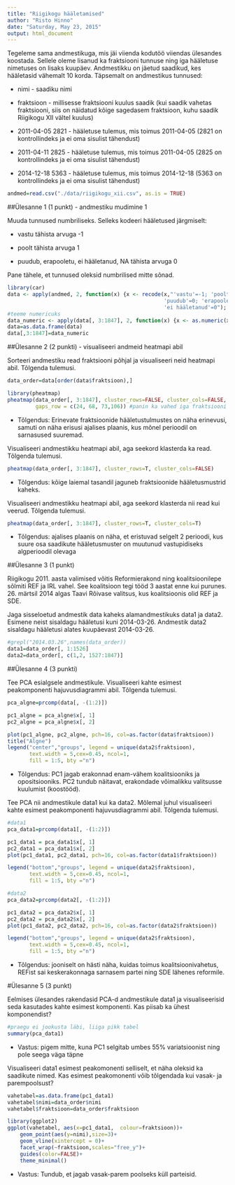 ```yaml
---
title: "Riigikogu hääletamised"
author: "Risto Hinno"
date: "Saturday, May 23, 2015"
output: html_document
---
```


Tegeleme sama andmestikuga, mis jäi viienda kodutöö viiendas ülesandes koostada. Sellele oleme lisanud ka fraktsiooni tunnuse ning iga hääletuse nimetuses on lisaks kuupäev. Andmestikku on jäetud saadikud, kes hääletasid vähemalt 10 korda. Täpsemalt on andmestikus tunnused:

- nimi - saadiku nimi

- fraktsioon - millisesse fraktsiooni kuulus saadik (kui saadik vahetas fraktsiooni, siis on näidatud kõige sagedasem fraktsioon, kuhu saadik Riigikogu XII vältel kuulus)

- 2011-04-05 2821 - hääletuse tulemus, mis toimus 2011-04-05 (2821 on kontrollindeks ja ei oma sisulist tähendust)

- 2011-04-11 2825 - hääletuse tulemus, mis toimus 2011-04-05 (2825 on kontrollindeks ja ei oma sisulist tähendust)

- 2014-12-18 5363 - hääletuse tulemus, mis toimus 2014-12-18 (5363 on kontrollindeks ja ei oma sisulist tähendust)

```r
andmed=read.csv("./data/riigikogu_xii.csv", as.is = TRUE)

```

##Ülesanne 1 (1 punkt) - andmestiku mudimine 1

Muuda tunnused numbriliseks. Selleks kodeeri hääletused järgmiselt:

- vastu tähista arvuga -1

- poolt tähista arvuga 1

- puudub, erapooletu, ei hääletanud, NA tähista arvuga 0

Pane tähele, et tunnused oleksid numbrilised mitte sõnad.

```r
library(car)
data <- apply(andmed, 2, function(x) {x <- recode(x,"'vastu'=-1; 'poolt'=1; NA=0; 
                                                  'puudub'=0; 'erapooletu'=0;
                                                  'ei hääletanud'=0"); x})
#teeme numericuks
data_numeric <- apply(data[, 3:1847], 2, function(x) {x <- as.numeric(x); x})
data=as.data.frame(data)
data[,3:1847]=data_numeric
```

##Ülesanne 2 (2 punkti) - visualiseeri andmeid heatmapi abil

Sorteeri andmestiku read fraktsiooni põhjal ja visualiseeri neid heatmapi abil. Tõlgenda tulemusi.

```r
data_order=data[order(data$fraktsioon),]

library(pheatmap)
pheatmap(data_order[, 3:1847], cluster_rows=FALSE, cluster_cols=FALSE, 
         gaps_row = c(24, 68, 73,106)) #panin ka vahed iga fraktsiooni vahele

```

- Tõlgendus: Erinevate fraktsioonide hääletustulmustes on näha erinevusi, samuti on näha erisusi ajalises plaanis, kus mõnel perioodil on sarnasused suuremad.

Visualiseeri andmestikku heatmapi abil, aga seekord klasterda ka read. Tõlgenda tulemusi.

```r
pheatmap(data_order[, 3:1847], cluster_rows=T, cluster_cols=FALSE)

```

- Tõlgendus: kõige laiemal tasandil jaguneb fraktsioonide hääletusmustrid kaheks. 

Visualiseeri andmestikku heatmapi abil, aga seekord klasterda nii read kui veerud. Tõlgenda tulemusi.

```r
pheatmap(data_order[, 3:1847], cluster_rows=T, cluster_cols=T)

```

- Tõlgendus: ajalises plaanis on näha, et eristuvad selgelt 2 perioodi, kus suure osa saadikute hääletusmuster on muutunud vastupidiseks algperioodil olevaga

##Ülesanne 3 (1 punkt)

Riigikogu 2011. aasta valimised võitis Reformierakond ning koalitsioonilepe sõlmiti REF ja IRL vahel. See koalitsioon tegi tööd 3 aastat enne kui purunes. 26. märtsil 2014 algas Taavi Rõivase valitsus, kus koalitsioonis olid REF ja SDE.

Jaga sisseloetud andmestik data kaheks alamandmestikuks data1 ja data2. Esimene neist sisaldagu hääletusi kuni 2014-03-26. Andmestik data2 sisaldagu hääletusi alates kuupäevast 2014-03-26.

```r
#grepl("2014.03.26",names(data_order))
data1=data_order[, 1:1526]
data2=data_order[, c(1,2, 1527:1847)]

```

##Ülesanne 4 (3 punkti)

Tee PCA esialgsele andmestikule. Visualiseeri kahte esimest peakomponenti hajuvusdiagrammi abil. Tõlgenda tulemusi.

```r
pca_algne=prcomp(data[, -(1:2)])

pc1_algne = pca_algne$x[, 1]
pc2_algne = pca_algne$x[, 2]

plot(pc1_algne, pc2_algne, pch=16, col=as.factor(data$fraktsioon))
title("Algne")
legend("center","groups", legend = unique(data2$fraktsioon),
       text.width = 5,cex=0.45, ncol=1,
       fill = 1:5, bty ="n")

```

- Tõlgendus: PC1 jagab erakonnad enam-vähem koalitsiooniks ja opositsiooniks. PC2 tundub näitavat, erakondade võimalikku valitsusse kuulumist (koostööd).

Tee PCA nii andmestikule data1 kui ka data2. Mõlemal juhul visualiseeri kahte esimest peakomponenti hajuvusdiagrammi abil. Tõlgenda tulemusi.

```r
#data1
pca_data1=prcomp(data1[, -(1:2)])

pc1_data1 = pca_data1$x[, 1]
pc2_data1 = pca_data1$x[, 2]
plot(pc1_data1, pc2_data1, pch=16, col=as.factor(data1$fraktsioon))

legend("bottom","groups", legend = unique(data2$fraktsioon),
       text.width = 5,cex=0.45, ncol=1,
       fill = 1:5, bty ="n")

#data2
pca_data2=prcomp(data2[, -(1:2)])

pc1_data2 = pca_data2$x[, 1]
pc2_data2 = pca_data2$x[, 2]
plot(pc1_data2, pc2_data2, pch=16, col=as.factor(data2$fraktsioon))

legend("bottom","groups", legend = unique(data2$fraktsioon),
       text.width = 5,cex=0.45, ncol=1,
       fill = 1:5, bty ="n")

```

- Tõlgendus: jooniselt on hästi näha, kuidas toimus koalitsioonivahetus, REFist sai keskerakonnaga sarnasem partei ning SDE lähenes reformile.

#Ülesanne 5 (3 punkt)

Eelmises ülesandes rakendasid PCA-d andmestikule data1 ja visualiseerisid seda kasutades kahte esimest komponenti. Kas piisab ka ühest komponendist?
```r
#praegu ei jookusta läbi, liiga pikk tabel
summary(pca_data1)
```

- Vastus: pigem mitte, kuna PC1 selgitab umbes 55% variatsioonist ning pole seega väga täpne

Visualiseeri data1 esimest peakomonenti selliselt, et näha oleksid ka saadikute nimed. Kas esimest peakomonenti võib tõlgendada kui vasak- ja parempoolsust?

```r
vahetabel=as.data.frame(pc1_data1)
vahetabel$nimi=data_order$nimi
vahetabel$fraktsioon=data_order$fraktsioon

library(ggplot2)
ggplot(vahetabel, aes(x=pc1_data1,  colour=fraktsioon))+
    geom_point(aes(y=nimi),size=3)+
    geom_vline(xintercept = 0)+
    facet_wrap(~fraktsioon,scales="free_y")+
    guides(color=FALSE)+
    theme_minimal()
```

- Vastus: Tundub, et jagab vasak-parem poolseks küll parteisid.
